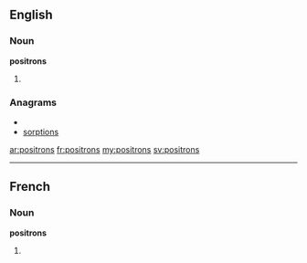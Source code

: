 {{also|positróns}}
==English==

===Noun===
'''positrons'''

# {{plural of|[[positron]]}}

===Anagrams===
* {{alphagram|inooprsst}}
* [[sorptions#English|sorptions]]

[[ar:positrons]]
[[fr:positrons]]
[[my:positrons]]
[[sv:positrons]]

----
==French==

===Noun===
'''positrons''' {{m}}

# {{plural of|[[positron]]|lang=fr}}
{{rfc-auto}}